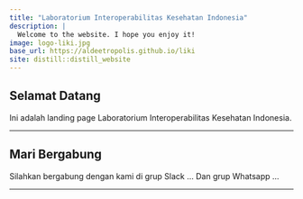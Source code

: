 ```yaml
---
title: "Laboratorium Interoperabilitas Kesehatan Indonesia"
description: |
  Welcome to the website. I hope you enjoy it!
image: logo-liki.jpg
base_url: https://aldeetropolis.github.io/liki
site: distill::distill_website
---
```


## Selamat Datang
 
Ini adalah landing page Laboratorium Interoperabilitas Kesehatan Indonesia.

***

## Mari Bergabung

Silahkan bergabung dengan kami di grup Slack ...
Dan grup Whatsapp ...

***
